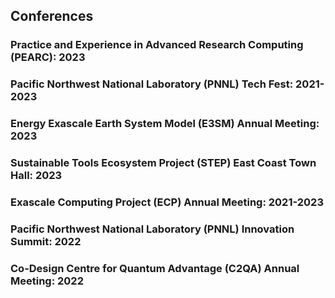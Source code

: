 
::: {.content-hidden when-format="html"}

# Conferences

### Practice and Experience in Advanced Research Computing (PEARC): 2023
### Pacific Northwest National Laboratory (PNNL) Tech Fest: 2021-2023
### Energy Exascale Earth System Model (E3SM) Annual Meeting: 2023
### Sustainable Tools Ecosystem Project (STEP) East Coast Town Hall: 2023
### Exascale Computing Project (ECP) Annual Meeting: 2021-2023
### Pacific Northwest National Laboratory (PNNL) Innovation Summit: 2022
### Co-Design Centre for Quantum Advantage (C2QA) Annual Meeting: 2022

:::
